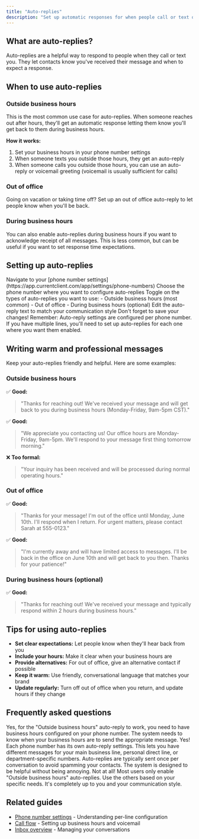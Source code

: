 ```yaml
---
title: "Auto-replies"
description: "Set up automatic responses for when people call or text outside business hours"
---
```


## What are auto-replies?

Auto-replies are a helpful way to respond to people when they call or text you. They let contacts know you've received their message and when to expect a response.

## When to use auto-replies

### Outside business hours

This is the most common use case for auto-replies. When someone reaches out after hours, they'll get an automatic response letting them know you'll get back to them during business hours.

**How it works:**
1. Set your business hours in your phone number settings
2. When someone texts you outside those hours, they get an auto-reply
3. When someone calls you outside those hours, you can use an auto-reply or voicemail greeting (voicemail is usually sufficient for calls)

### Out of office

Going on vacation or taking time off? Set up an out of office auto-reply to let people know when you'll be back.

### During business hours

You can also enable auto-replies during business hours if you want to acknowledge receipt of all messages. This is less common, but can be useful if you want to set response time expectations.

## Setting up auto-replies

<Steps>
  <Step title="Go to phone number settings">
    Navigate to your [phone number settings](https://app.currentclient.com/app/settings/phone-numbers)
  </Step>

  <Step title="Select your phone number">
    Choose the phone number where you want to configure auto-replies
  </Step>

  <Step title="Enable the auto-replies you want">
    Toggle on the types of auto-replies you want to use:
    - Outside business hours (most common)
    - Out of office
    - During business hours (optional)
  </Step>

  <Step title="Customize your messages">
    Edit the auto-reply text to match your communication style
  </Step>

  <Step title="Save your settings">
    Don't forget to save your changes!
  </Step>
</Steps>

<Info>
  Remember: Auto-reply settings are configured per phone number. If you have multiple lines, you'll need to set up auto-replies for each one where you want them enabled.
</Info>

## Writing warm and professional messages

Keep your auto-replies friendly and helpful. Here are some examples:

### Outside business hours

✅ **Good:**
> "Thanks for reaching out! We've received your message and will get back to you during business hours (Monday-Friday, 9am-5pm CST)."

✅ **Good:**
> "We appreciate you contacting us! Our office hours are Monday-Friday, 9am-5pm. We'll respond to your message first thing tomorrow morning."

❌ **Too formal:**
> "Your inquiry has been received and will be processed during normal operating hours."

### Out of office

✅ **Good:**
> "Thanks for your message! I'm out of the office until Monday, June 10th. I'll respond when I return. For urgent matters, please contact Sarah at 555-0123."

✅ **Good:**
> "I'm currently away and will have limited access to messages. I'll be back in the office on June 10th and will get back to you then. Thanks for your patience!"

### During business hours (optional)

✅ **Good:**
> "Thanks for reaching out! We've received your message and typically respond within 2 hours during business hours."

## Tips for using auto-replies

- **Set clear expectations:** Let people know when they'll hear back from you
- **Include your hours:** Make it clear when your business hours are
- **Provide alternatives:** For out of office, give an alternative contact if possible
- **Keep it warm:** Use friendly, conversational language that matches your brand
- **Update regularly:** Turn off out of office when you return, and update hours if they change

## Frequently asked questions

<AccordionGroup>
  <Accordion title="Do I need to set up business hours first?">
    Yes, for the "Outside business hours" auto-reply to work, you need to have business hours configured on your phone number. The system needs to know when your business hours are to send the appropriate message.
  </Accordion>

  <Accordion title="Can I have different auto-replies for different phone numbers?">
    Yes! Each phone number has its own auto-reply settings. This lets you have different messages for your main business line, personal direct line, or department-specific numbers.
  </Accordion>

  <Accordion title="Will people get an auto-reply every time they text?">
    Auto-replies are typically sent once per conversation to avoid spamming your contacts. The system is designed to be helpful without being annoying.
  </Accordion>

  <Accordion title="Do I need to enable all three types of auto-replies?">
    Not at all! Most users only enable "Outside business hours" auto-replies. Use the others based on your specific needs. It's completely up to you and your communication style.
  </Accordion>
</AccordionGroup>

## Related guides

- [Phone number settings](/guides/concepts/calling/phone-settings) - Understanding per-line configuration
- [Call flow](/guides/concepts/calling/call-flow) - Setting up business hours and voicemail
- [Inbox overview](/guides/inbox/overview) - Managing your conversations

